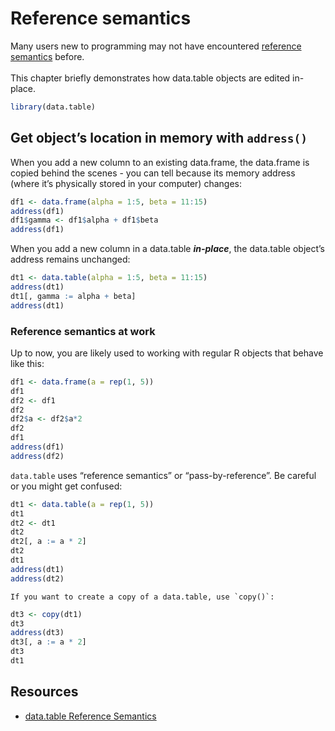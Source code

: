 # Reference semantics

Many users new to programming may not have encountered 
[reference semantics](https://en.wikipedia.org/wiki/Evaluation_strategy#Call_by_reference) before.
<br><br>
This chapter briefly demonstrates how data.table objects are edited in-place.

```r
library(data.table)
```

## Get object's location in memory with `address()`

When you add a new column to an existing data.frame, the data.frame is copied 
behind the scenes - you can tell because its memory address (where it's 
physically stored in your computer) changes:

```r
df1 <- data.frame(alpha = 1:5, beta = 11:15)
address(df1)
df1$gamma <- df1$alpha + df1$beta
address(df1)
```

When you add a new column in a data.table ***in-place***, the data.table
object's address remains unchanged:

```r
dt1 <- data.table(alpha = 1:5, beta = 11:15)
address(dt1)
dt1[, gamma := alpha + beta]
address(dt1)
```

### Reference semantics at work

Up to now, you are likely used to working with regular R objects that behave 
like this:

```r
df1 <- data.frame(a = rep(1, 5))
df1
df2 <- df1
df2
df2$a <- df2$a*2
df2
df1
address(df1)
address(df2)
```

`data.table` uses "reference semantics" or "pass-by-reference". Be careful 
or you might get confused:

```r
dt1 <- data.table(a = rep(1, 5))
dt1
dt2 <- dt1
dt2
dt2[, a := a * 2]
dt2
dt1
address(dt1)
address(dt2)
```

```block
If you want to create a copy of a data.table, use `copy()`:
```

```r
dt3 <- copy(dt1)
dt3
address(dt3)
dt3[, a := a * 2]
dt3
dt1
```

## Resources

- [data.table Reference Semantics](https://cran.r-project.org/web/packages/data.table/vignettes/datatable-reference-semantics.html)
